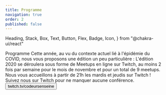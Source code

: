 ```yaml
---
title: Programme
navigation: true
order: 2
published: false
---
```


  Heading,
  Stack,
  Box,
  Text,
  Button,
  Flex,
  Badge,
  Icon,
} from "@chakra-ui/react"

<Stack>
  <Heading as="h1" mb={8}>
    Programme
  </Heading>
  <Text>
    Cette année, au vu du contexte actuel lié à l'épidémie du COVID, nous vous proposons une édition un peu particulière :
    L'édition 2020 se déroulera sous forme de Meetups en ligne sur Twitch, au moins 2 fois par semaine pour le mois de novembre et pour un total de 9 meetups.
    Nous vous accueillons à partir de 21h les mardis et jeudis sur Twitch !
  </Text>

  <Programme />

  <Card href="https://twitch.tv/codeursenseine" as="a" my={8} isLink variant="primary">
    <Stack align="center">
      <Text>
        Suivez nous sur Twitch pour ne manquer aucune conférence.
      </Text>
      <Button
        color="brand.600"
      >
        twitch.tv/codeursenseine
      </Button>
    </Stack>
  </Card>
</Stack>

<SponsorsList />